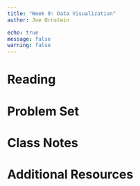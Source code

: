 ```yaml
---
title: "Week 9: Data Visualization"
author: Joe Ornstein

echo: true
message: false
warning: false
---
```


# Reading

# Problem Set

# Class Notes

# Additional Resources
